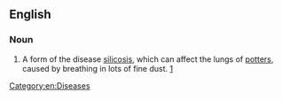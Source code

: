 {{wikipedia}}
==English==
===Noun===
{{en-noun|-|sg=[[potter]]'s [[rot]]}}
# {{British}} A form of the disease [[silicosis]], which can affect the lungs of [[potter]]s, caused by breathing in lots of fine dust. [http://www.stoke.gov.uk/ccm/museums/museum/2006/gladstone-pottery-museum/information-sheets/health-risks-in-a-victorian-pottery-factory.en]
[[Category:en:Diseases]]